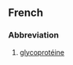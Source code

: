 {{also|GP|.gp}}
==French==

===Abbreviation===
{{rfc-header|Abbreviation}}
{{head|fr|abbreviation}}

# [[glycoprotéine]]